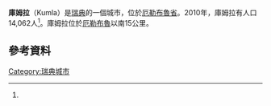 {{Infobox settlement
|official_name          = Kumla
|image_skyline          = Kumla station 1.jpg
|image_caption          = [[Kumla_Train_Station|Kumla Train Station]]
|pushpin_map            = Sweden
|pushpin_label_position = 
|coordinates_region     = SE
|subdivision_type       = [[國家|國家]]
|subdivision_name       = [[瑞典|瑞典]]
|subdivision_type3      = 自治市
|subdivision_name3      = 庫姆拉市
|area_footnotes         = <ref name=scb>{{cite web |url=http://www.scb.se/Statistik/MI/MI0810/2010A01/Tatorternami0810tab1_4.xls |title=Tätorternas landareal, folkmängd och invånare per km<sup>2</sup> 2005 och 2010 |date=14 December 2011 |publisher=[[Statistics_Sweden|Statistics Sweden]] |language=sv |archiveurl=https://www.webcitation.org/64arqC15e?url=http://www.scb.se/Statistik/MI/MI0810/2010A01/Tatorternami0810tab1_4.xls |archivedate=2012年1月10日 |deadurl=no |accessdate=10 January 2012 }}</ref>
|area_total_km2         = 7.79
|population_as_of       = 2010年12月31日
|population_footnotes   = <ref name=scb />
|population_total       = 14,062 <!-- This is the official figure from Statistics Sweden (Statistiska centralbyrån). -->
|population_density_km2 = 1806
|timezone               = [[Central_European_Time|CET]]
|utc_offset             = +1
|timezone_DST           = [[Central_European_Summer_Time|CEST]]
|utc_offset_DST         = +2
|coordinates_display    = display=inline,title
|latd=59 |latm=07 |lats= |latNS=N
|longd=15 |longm=08 |longs= |longEW=E
|website                = 
}}
'''庫姆拉'''（Kumla）是[[瑞典|瑞典]]的一個城市，位於[[厄勒布魯省|厄勒布魯省]]。2010年，庫姆拉有人口14,062人<ref name=scb />。庫姆拉位於[[厄勒布魯|厄勒布魯]]以南15公里。
==參考資料==
{{Reflist}}
[[Category:瑞典城市|Category:瑞典城市]]